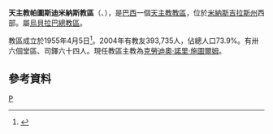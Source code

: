 {{Infobox Roman Catholic diocese
|name=帕圖斯迪米納斯
|jurisdiction=教區
|latin = Dioecesis Patensis
|image = 
|caption =
|location = [[巴西|巴西]]
|territory = [[米納斯吉拉斯州|米納斯吉拉斯州]]西部
|population = 393,735
|rite = [[罗马礼|罗马礼]]
|patron =
|province = 烏貝拉巴
|established = 1961年
|cathedral = 聖安多尼主教座堂
|co-cathedral =
|leadership = 主教
|website =[http://www.diocesedepatosdeminas.org.br/ 官方網頁]
|patriarch=
|metropolitan =
|ordinary = 克勞迪奧·諾里·施圖爾姆
|coadjutor archbishop =
|coadjutor bishop =
|auxiliary =
|emeritus =
}}
'''天主教帕圖斯迪米納斯教區'''（{{lang-la|Dioecesis Patensis}}、{{lang-pt|Diocese de Patos de Minas}}），是[[巴西|巴西]]一個[[天主教|天主教]][[教區|教區]]，位於[[米納斯吉拉斯州|米納斯吉拉斯州]]西部。屬[[天主教烏貝拉巴總教區|烏貝拉巴總教區]]。

教區成立於1955年4月5日<ref>{{cite journal
|journal=[[宗座公報|宗座公報]]
|publisher=梵蒂岡出版社
|date=1955年
|volume=47
|title=''Ex quo die''
|page=580
|url=http://www.vatican.va/archive/aas/documents/AAS%2047%20%5B1955%5D%20-%20ocr.pdf
|access-date=2013-11-29
|archive-date=2020-02-02
|archive-url=https://web.archive.org/web/20200202032807/http://www.vatican.va/archive/aas/documents/AAS%2047%20%5B1955%5D%20-%20ocr.pdf
|dead-url=no
}}</ref>。2004年有教友393,735人，佔總人口73.9%。有卅六個堂區、司鐸六十四人。現任教區主教為[[克勞迪奧·諾里·施圖爾姆|克勞迪奧·諾里·施圖爾姆]]。

==參考資料==
{{reflist}}
[[Category:巴西天主教教區|P]]